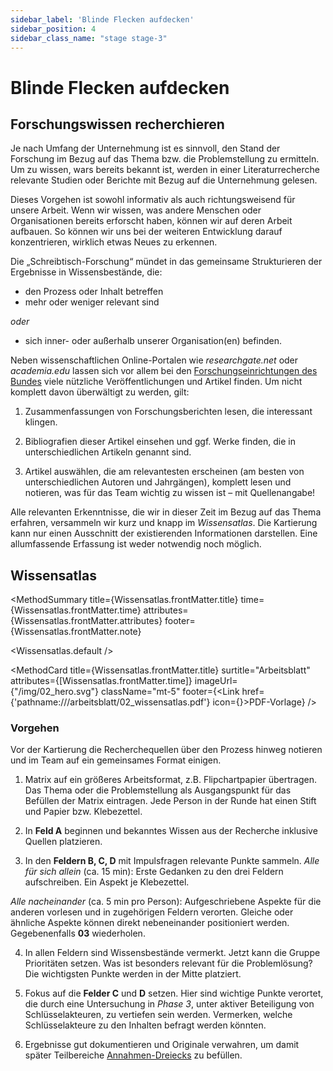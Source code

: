 ```yaml
---
sidebar_label: 'Blinde Flecken aufdecken'
sidebar_position: 4
sidebar_class_name: "stage stage-3"
---
```



# Blinde Flecken aufdecken

## Forschungswissen recherchieren

Je nach Umfang der Unternehmung ist es sinnvoll, den Stand der Forschung im Bezug auf das Thema bzw. die Problemstellung zu
ermitteln. Um zu wissen, wars bereits bekannt ist, werden in einer Literaturrecherche relevante Studien oder Berichte mit Bezug auf die Unternehmung gelesen.

Dieses Vorgehen ist sowohl informativ als auch richtungsweisend für unsere Arbeit. Wenn wir wissen, was andere Menschen oder Organisationen bereits erforscht haben, können wir auf deren Arbeit aufbauen. So können wir uns bei der weiteren Entwicklung darauf konzentrieren, wirklich etwas Neues zu erkennen.

Die „Schreibtisch-Forschung“ mündet in das gemeinsame Strukturieren der Ergebnisse in Wissensbestände, die:

- den Prozess oder Inhalt betreffen
- mehr oder weniger relevant sind

_oder_

- sich inner- oder außerhalb unserer Organisation(en) befinden.

Neben wissenschaftlichen Online-Portalen wie _researchgate.net_ oder _academia.edu_ lassen sich vor allem bei den [Forschungseinrichtungen des Bundes](https://www.bundesregierung.de/breg-de/themen/forschung/forschungseinrichtungen-des-bundes) viele nützliche Veröffentlichungen und Artikel finden. Um nicht komplett davon überwältigt zu werden, gilt:

1. Zusammenfassungen von Forschungsberichten lesen, die interessant klingen.

2. Bibliografien dieser Artikel einsehen und ggf. Werke finden, die in unterschiedlichen Artikeln genannt sind.

3. Artikel auswählen, die am relevantesten erscheinen (am besten von unterschiedlichen Autoren und Jahrgängen), komplett lesen und notieren, was für das Team wichtig zu wissen ist – mit Quellenangabe!

Alle relevanten Erkenntnisse, die wir in dieser Zeit im Bezug auf das Thema erfahren, versammeln wir kurz und knapp im _Wissensatlas_. Die Kartierung kann nur einen Ausschnitt der existierenden Informationen darstellen. Eine allumfassende Erfassung ist weder notwendig noch möglich.

## Wissensatlas

<MethodSummary
  title={Wissensatlas.frontMatter.title}
  time={Wissensatlas.frontMatter.time}
  attributes={Wissensatlas.frontMatter.attributes}
  footer={Wissensatlas.frontMatter.note}
>
  <Wissensatlas.default />
</MethodSummary>

<MethodCard
  title={Wissensatlas.frontMatter.title}
  surtitle="Arbeitsblatt"
  attributes={[Wissensatlas.frontMatter.time]}
  imageUrl={"/img/02_hero.svg"}
  className="mt-5"
  footer={<Link href={'pathname:///arbeitsblatt/02_wissensatlas.pdf'} icon={<EditIcon className="w-3 h-3 text-inherit" />}>PDF-Vorlage</Link>}
/>

### Vorgehen

Vor der Kartierung die Recherchequellen über den Prozess hinweg notieren und im Team auf ein gemeinsames Format einigen.

1. Matrix auf ein größeres Arbeitsformat, z.B. Flipchartpapier übertragen. Das Thema oder die Problemstellung als Ausgangspunkt für das Befüllen der Matrix eintragen. Jede Person in der Runde hat einen Stift und Papier bzw. Klebezettel.

2. In **Feld A** beginnen und bekanntes Wissen aus der Recherche inklusive Quellen platzieren.

3. In den **Feldern B, C, D** mit Impulsfragen relevante Punkte sammeln. _Alle für sich allein_ (ca. 15 min): Erste Gedanken zu den drei Feldern aufschreiben. Ein Aspekt je Klebezettel.

_Alle nacheinander_ (ca. 5 min pro Person): Aufgeschriebene Aspekte für die anderen vorlesen und in zugehörigen Feldern verorten. Gleiche oder ähnliche Aspekte können direkt nebeneinander positioniert werden. Gegebenenfalls **03** wiederholen.

4. In allen Feldern sind Wissensbestände vermerkt. Jetzt kann die Gruppe Prioritäten setzen. Was ist besonders relevant für die Problemlösung? Die wichtigsten Punkte werden in der Mitte platziert.

5. Fokus auf die **Felder C** und **D** setzen. Hier sind wichtige Punkte verortet, die durch eine Untersuchung in _Phase 3_, unter aktiver Beteiligung von Schlüsselakteuren, zu vertiefen sein werden. Vermerken, welche Schlüsselakteure zu den Inhalten befragt werden könnten.

6. Ergebnisse gut dokumentieren und Originale verwahren, um damit später Teilbereiche [Annahmen-Dreiecks](http://www.citylab-berlin.org/handbuch "Annahmen-Dreiecks") zu befüllen.

<!-- PDF Illustration Wissensatlas S. 104/105-->